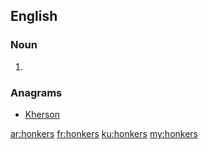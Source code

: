 ==English==

===Noun===
{{head|en|plural}}

# {{plural of|honker|lang=en|nocat=1}}

===Anagrams===
* [[Kherson#English|Kherson]]

[[ar:honkers]]
[[fr:honkers]]
[[ku:honkers]]
[[my:honkers]]